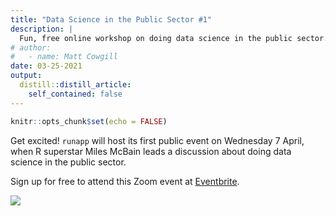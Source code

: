 ```yaml
---
title: "Data Science in the Public Sector #1"
description: |
  Fun, free online workshop on doing data science in the public sector.
# author:
#   - name: Matt Cowgill
date: 03-25-2021
output:
  distill::distill_article:
    self_contained: false
---
```


```r
knitr::opts_chunk$set(echo = FALSE)
```

Get excited! `runapp` will host its first public event on Wednesday 7 April, when R superstar Miles McBain leads a discussion about doing data science in the public sector.

Sign up for free to attend this Zoom event at [Eventbrite](https://www.eventbrite.com.au/e/data-science-in-the-public-sector-1-miles-mcbain-tickets-148104417299).

![](images/runapp_workshop_1.png)
